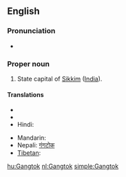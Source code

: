 ==English==
{{pedia}}
===Pronunciation===
* {{IPA|[ˈgæŋ.tɒk]}}
===Proper noun===
{{en-proper-noun}}

# State capital of [[Sikkim]] ([[India]]).

====Translations====
{{trans-top|capital of Sikkim}}
* {{trreq|Bengali}}
* {{trreq|Dzongkha}}
* Hindi: {{t|hi|गंगटोक|sc=Deva}}
{{trans-mid}}
* Mandarin: {{t|zh|甘托克|sc=Hani}}
* Nepali: [[गंगटोक]]
* [[Tibetan]]: {{t|bo|སྒང་ཐོག|sc=Tibt}}
{{trans-bottom}}

[[hu:Gangtok]]
[[nl:Gangtok]]
[[simple:Gangtok]]